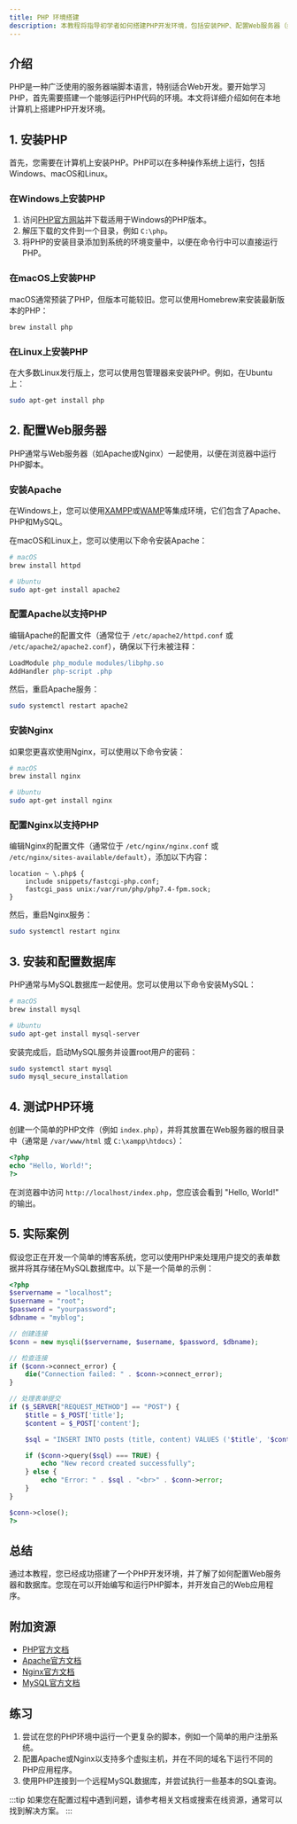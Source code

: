 ```yaml
---
title: PHP 环境搭建
description: 本教程将指导初学者如何搭建PHP开发环境，包括安装PHP、配置Web服务器（如Apache或Nginx）以及设置数据库（如MySQL）。通过本教程，您将能够在本机上运行PHP脚本并开始开发PHP应用程序。
---
```


## 介绍

PHP是一种广泛使用的服务器端脚本语言，特别适合Web开发。要开始学习PHP，首先需要搭建一个能够运行PHP代码的环境。本文将详细介绍如何在本地计算机上搭建PHP开发环境。

## 1. 安装PHP

首先，您需要在计算机上安装PHP。PHP可以在多种操作系统上运行，包括Windows、macOS和Linux。

### 在Windows上安装PHP

1. 访问[PHP官方网站](https://www.php.net/downloads.php)并下载适用于Windows的PHP版本。
2. 解压下载的文件到一个目录，例如 `C:\php`。
3. 将PHP的安装目录添加到系统的环境变量中，以便在命令行中可以直接运行PHP。

### 在macOS上安装PHP

macOS通常预装了PHP，但版本可能较旧。您可以使用Homebrew来安装最新版本的PHP：

```bash
brew install php
```

### 在Linux上安装PHP

在大多数Linux发行版上，您可以使用包管理器来安装PHP。例如，在Ubuntu上：

```bash
sudo apt-get install php
```

## 2. 配置Web服务器

PHP通常与Web服务器（如Apache或Nginx）一起使用，以便在浏览器中运行PHP脚本。

### 安装Apache

在Windows上，您可以使用[XAMPP](https://www.apachefriends.org/index.html)或[WAMP](https://www.wampserver.com/en/)等集成环境，它们包含了Apache、PHP和MySQL。

在macOS和Linux上，您可以使用以下命令安装Apache：

```bash
# macOS
brew install httpd

# Ubuntu
sudo apt-get install apache2
```

### 配置Apache以支持PHP

编辑Apache的配置文件（通常位于 `/etc/apache2/httpd.conf` 或 `/etc/apache2/apache2.conf`），确保以下行未被注释：

```apache
LoadModule php_module modules/libphp.so
AddHandler php-script .php
```

然后，重启Apache服务：

```bash
sudo systemctl restart apache2
```

### 安装Nginx

如果您更喜欢使用Nginx，可以使用以下命令安装：

```bash
# macOS
brew install nginx

# Ubuntu
sudo apt-get install nginx
```

### 配置Nginx以支持PHP

编辑Nginx的配置文件（通常位于 `/etc/nginx/nginx.conf` 或 `/etc/nginx/sites-available/default`），添加以下内容：

```nginx
location ~ \.php$ {
    include snippets/fastcgi-php.conf;
    fastcgi_pass unix:/var/run/php/php7.4-fpm.sock;
}
```

然后，重启Nginx服务：

```bash
sudo systemctl restart nginx
```

## 3. 安装和配置数据库

PHP通常与MySQL数据库一起使用。您可以使用以下命令安装MySQL：

```bash
# macOS
brew install mysql

# Ubuntu
sudo apt-get install mysql-server
```

安装完成后，启动MySQL服务并设置root用户的密码：

```bash
sudo systemctl start mysql
sudo mysql_secure_installation
```

## 4. 测试PHP环境

创建一个简单的PHP文件（例如 `index.php`），并将其放置在Web服务器的根目录中（通常是 `/var/www/html` 或 `C:\xampp\htdocs`）：

```php
<?php
echo "Hello, World!";
?>
```

在浏览器中访问 `http://localhost/index.php`，您应该会看到 "Hello, World!" 的输出。

## 5. 实际案例

假设您正在开发一个简单的博客系统，您可以使用PHP来处理用户提交的表单数据并将其存储在MySQL数据库中。以下是一个简单的示例：

```php
<?php
$servername = "localhost";
$username = "root";
$password = "yourpassword";
$dbname = "myblog";

// 创建连接
$conn = new mysqli($servername, $username, $password, $dbname);

// 检查连接
if ($conn->connect_error) {
    die("Connection failed: " . $conn->connect_error);
}

// 处理表单提交
if ($_SERVER["REQUEST_METHOD"] == "POST") {
    $title = $_POST['title'];
    $content = $_POST['content'];

    $sql = "INSERT INTO posts (title, content) VALUES ('$title', '$content')";

    if ($conn->query($sql) === TRUE) {
        echo "New record created successfully";
    } else {
        echo "Error: " . $sql . "<br>" . $conn->error;
    }
}

$conn->close();
?>
```

## 总结

通过本教程，您已经成功搭建了一个PHP开发环境，并了解了如何配置Web服务器和数据库。您现在可以开始编写和运行PHP脚本，并开发自己的Web应用程序。

## 附加资源

- [PHP官方文档](https://www.php.net/manual/en/)
- [Apache官方文档](https://httpd.apache.org/docs/)
- [Nginx官方文档](https://nginx.org/en/docs/)
- [MySQL官方文档](https://dev.mysql.com/doc/)

## 练习

1. 尝试在您的PHP环境中运行一个更复杂的脚本，例如一个简单的用户注册系统。
2. 配置Apache或Nginx以支持多个虚拟主机，并在不同的域名下运行不同的PHP应用程序。
3. 使用PHP连接到一个远程MySQL数据库，并尝试执行一些基本的SQL查询。

:::tip
如果您在配置过程中遇到问题，请参考相关文档或搜索在线资源，通常可以找到解决方案。
:::
